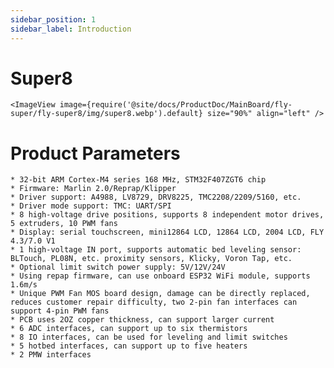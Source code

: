 ```yaml
---
sidebar_position: 1
sidebar_label: Introduction
---
```


# Super8
    
    <ImageView image={require('@site/docs/ProductDoc/MainBoard/fly-super/fly-super8/img/super8.webp').default} size="90%" align="left" />


# Product Parameters


    * 32-bit ARM Cortex-M4 series 168 MHz, STM32F407ZGT6 chip
    * Firmware: Marlin 2.0/Reprap/Klipper
    * Driver support: A4988, LV8729, DRV8225, TMC2208/2209/5160, etc.
    * Driver mode support: TMC: UART/SPI
    * 8 high-voltage drive positions, supports 8 independent motor drives, 5 extruders, 10 PWM fans
    * Display: serial touchscreen, mini12864 LCD, 12864 LCD, 2004 LCD, FLY 4.3/7.0 V1
    * 1 high-voltage IN port, supports automatic bed leveling sensor: BLTouch, PL08N, etc. proximity sensors, Klicky, Voron Tap, etc.
    * Optional limit switch power supply: 5V/12V/24V
    * Using repap firmware, can use onboard ESP32 WiFi module, supports 1.6m/s
    * Unique PWM Fan MOS board design, damage can be directly replaced, reduces customer repair difficulty, two 2-pin fan interfaces can support 4-pin PWM fans
    * PCB uses 2OZ copper thickness, can support larger current
    * 6 ADC interfaces, can support up to six thermistors
    * 8 IO interfaces, can be used for leveling and limit switches
    * 5 hotbed interfaces, can support up to five heaters
    * 2 PMW interfaces